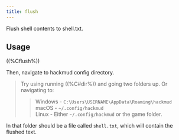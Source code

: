 ```yaml
---
title: flush
---
```


Flush shell contents to shell.txt.

## Usage

((%Cflush%))

Then, navigate to hackmud config directory.

> Try using running ((%C#dir%)) and going two folders up. Or navigating to:
> > Windows - `C:\Users\USERNAME\AppData\Roaming\hackmud`\
> > macOS - `~/.config/hackmud`\
> > Linux - Either `~/.config/hackmud` or the game folder.

In that folder should be a file called `shell.txt`, which will contain the flushed text.
